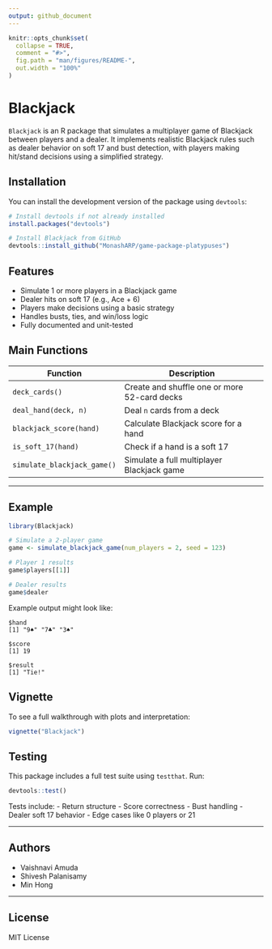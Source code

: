 ```yaml
---
output: github_document
---
```


<!-- README.md is generated from README.Rmd. Please edit that file -->

```r
knitr::opts_chunk$set(
  collapse = TRUE,
  comment = "#>",
  fig.path = "man/figures/README-",
  out.width = "100%"
)
```

# Blackjack

`Blackjack` is an R package that simulates a multiplayer game of Blackjack between players and a dealer. It implements realistic Blackjack rules such as dealer behavior on soft 17 and bust detection, with players making hit/stand decisions using a simplified strategy.


## Installation

You can install the development version of the package using `devtools`:

```r
# Install devtools if not already installed
install.packages("devtools")

# Install Blackjack from GitHub
devtools::install_github("MonashARP/game-package-platypuses")
```


## Features

- Simulate 1 or more players in a Blackjack game
- Dealer hits on soft 17 (e.g., Ace + 6)
- Players make decisions using a basic strategy
- Handles busts, ties, and win/loss logic
- Fully documented and unit-tested


## Main Functions

| Function | Description |
|----------|-------------|
| `deck_cards()` | Create and shuffle one or more 52-card decks |
| `deal_hand(deck, n)` | Deal `n` cards from a deck |
| `blackjack_score(hand)` | Calculate Blackjack score for a hand |
| `is_soft_17(hand)` | Check if a hand is a soft 17 |
| `simulate_blackjack_game()` | Simulate a full multiplayer Blackjack game |

---

## Example

```r
library(Blackjack)

# Simulate a 2-player game
game <- simulate_blackjack_game(num_players = 2, seed = 123)

# Player 1 results
game$players[[1]]

# Dealer results
game$dealer
```

Example output might look like:

```
$hand
[1] "9♠" "7♣" "3♠"

$score
[1] 19

$result
[1] "Tie!"
```


## Vignette

To see a full walkthrough with plots and interpretation:

```r
vignette("Blackjack")
```


## Testing

This package includes a full test suite using `testthat`. Run:

```r
devtools::test()
```

Tests include:
- Return structure
- Score correctness
- Bust handling
- Dealer soft 17 behavior
- Edge cases like 0 players or 21

---

## Authors

- Vaishnavi Amuda
- Shivesh Palanisamy
- Min Hong

---

## License

MIT License
